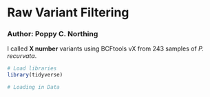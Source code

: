# Raw Variant Filtering
### Author: Poppy C. Northing


I called <b>X number</b> variants using BCFtools vX from 243 samples of <i>P. recurvata</i>. 

```r
# Load libraries
library(tidyverse)

# Loading in Data

```